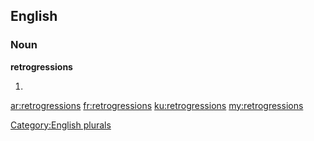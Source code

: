 ==English==

===Noun===
'''retrogressions'''

# {{plural of|retrogression}}

[[Category:English plurals]]

[[ar:retrogressions]]
[[fr:retrogressions]]
[[ku:retrogressions]]
[[my:retrogressions]]